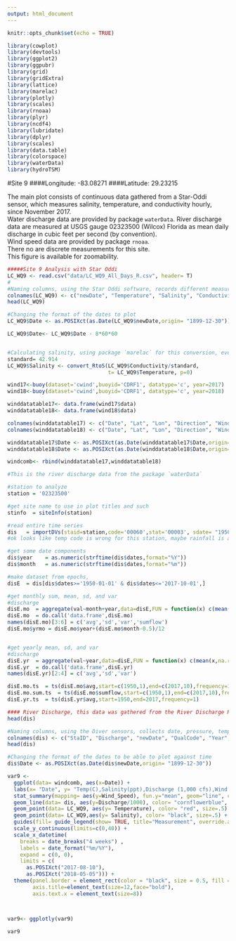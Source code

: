 ---
output: html_document
---

```{r setup, include=FALSE}
knitr::opts_chunk$set(echo = TRUE)

library(cowplot)
library(devtools)
library(ggplot2)
library(ggpubr)
library(grid)
library(gridExtra)
library(lattice)
library(marelac)
library(plotly)
library(scales)
library(rnoaa)
library(plyr)
library(ncdf4)
library(lubridate)
library(dplyr)
library(scales)
library(data.table)
library(colorspace)
library(waterData)
library(hydroTSM)
```

#Site 9
####Longitude:  -83.08271
####Latitude:    29.23215


The main plot consists of continuous data gathered from a Star-Oddi sensor, which measures salinity, temperature, and conductivity hourly, since November 2017.           
Water discharge data are provided by package `waterData`. River discharge data are measured at USGS gauge 02323500 (Wilcox) Florida as mean daily discharge in cubic feet per second (by convention).                    
Wind speed data are provided by package `rnoaa`.                       
There no are discrete measurements for this site.         
This figure is available for zoomability.     

```{r r_site9, include= FALSE}
#####Site 9 Analysis with Star Oddi
LC_WQ9 <- read.csv("data/LC_WQ9_All_Days_R.csv", header= T)
#
#Naming columns, using the Star Oddi software, records different measurements than the Star Oddi, date, temperature, salinity, conducitivity, sound/velocity
colnames(LC_WQ9) <- c("newDate", "Temperature", "Salinity", "Conductivity", "Sound/Velocity")
head(LC_WQ9)

#Changing the format of the dates to plot
LC_WQ9$Date <- as.POSIXct(as.Date(LC_WQ9$newDate,origin= "1899-12-30"))

LC_WQ9$Date<- LC_WQ9$Date - 8*60*60


#Calculating salinity, using package `marelac` for this conversion, even though the Diver sensor salinity, we want to standardize the salinity by calculating it with the temperature and conductivity
standard= 42.914
LC_WQ9$Salinity <- convert_RtoS(LC_WQ9$Conductivity/standard, 
                                t= LC_WQ9$Temperature, p=0)

```

```{r winddata, include= FALSE }
wind17<-buoy(dataset='cwind',buoyid='CDRF1', datatype='c', year=2017)
wind18<-buoy(dataset='cwind',buoyid='CDRF1', datatype='c', year=2018)

winddatatable17<- data.frame(wind17$data)
winddatatable18<- data.frame(wind18$data)

colnames(winddatatable17) <- c("Date", "Lat", "Lon", "Direction", "Wind_Speed")
colnames(winddatatable18) <- c("Date", "Lat", "Lon", "Direction", "Wind_Speed")

winddatatable17$Date <- as.POSIXct(as.Date(winddatatable17$Date,origin= "1899-12-30"))
winddatatable18$Date <- as.POSIXct(as.Date(winddatatable18$Date,origin= "1899-12-30"))

windcomb<- rbind(winddatatable17,winddatatable18) 
```

```{r r_RD, include=FALSE}
#This is the river discharge data from the package `waterData`

#station to analyze
station = '02323500'   

#get site name to use in plot titles and such
stinfo  = siteInfo(station)

#read entire time series
dis   = importDVs(staid=station,code='00060',stat='00003', sdate= "1950-01-01") 
#ok looks like temp code is wrong for this station, maybe rainfall is available?

#get some date components
dis$year    = as.numeric(strftime(dis$dates,format="%Y"))
dis$month   = as.numeric(strftime(dis$dates,format="%m")) 

#make dataset from epochs, 
disE  = dis[dis$dates>='1950-01-01' & dis$dates<='2017-10-01',]  

#get monthly sum, mean, sd, and var
#discharge
disE.mo  = aggregate(val~month+year,data=disE,FUN = function(x) c(mean(x,na.rm=T),sd(x,na.rm=T),var(x,na.rm=T),sum(x)))
disE.mo  = do.call('data.frame',disE.mo)
names(disE.mo)[3:6] = c('avg','sd','var','sumflow') 
disE.mo$yrmo = disE.mo$year+(disE.mo$month-0.5)/12       


#get yearly mean, sd, and var
#discharge
disE.yr  = aggregate(val~year,data=disE,FUN = function(x) c(mean(x,na.rm=T),sd(x,na.rm=T),var(x,na.rm=T)))
disE.yr  = do.call('data.frame',disE.yr)
names(disE.yr)[2:4] = c('avg','sd','var')                      

disE.mo.ts  = ts(disE.mo$avg,start=c(1950,1),end=c(2017,10),frequency=12)
disE.mo.sum.ts  = ts(disE.mo$sumflow,start=c(1950,1),end=c(2017,10),frequency=12)
disE.yr.ts  = ts(disE.yr$avg,start=1950,end=2017,frequency=1)

```

```{r RD_newdate, include= FALSE}
#### River Discharge, this data was gathered from the River Discharge R file, and retrieved that way, the information is in the Rhistory for this analysis
head(dis)

#Naming columns, using the Diver sensors, collects date, pressure, temp, conductivity
colnames(dis) <- c("StaID", "Discharge", "newDate", "QualCode", "Year", "Month")
head(dis)

#Changing the format of the dates to be able to plot against time
dis$Date <- as.POSIXct(as.Date(dis$newDate,origin= "1899-12-30"))

```

```{r r_var9, include= FALSE}
var9 <-
  ggplot(data= windcomb, aes(x=Date)) +
  labs(x= "Date", y= "Temp(C),Salinity(ppt),Discharge (1,000 cfs),Wind Speed (ms/c)") +
  stat_summary(mapping= aes(y=Wind_Speed), fun.y="mean", geom="line", color= "gray34", size=2) +
  geom_line(data= dis, aes(y=Discharge/1000), color= "cornflowerblue", size=2) +
  geom_point(data= LC_WQ9, aes(y= Temperature), color= "red", size=.5) +
  geom_point(data= LC_WQ9,aes(y= Salinity), color= "black", size=.5) +
  guides(fill= guide_legend(show= TRUE, title="Measurement", override.aes= list(colour= c("cornflowerblue", "black", "red"), size=5))) +
  scale_y_continuous(limits=c(0,40)) +
  scale_x_datetime(
    breaks = date_breaks("4 weeks") ,
    labels = date_format("%m/%Y"),
    expand = c(0, 0),
    limits = c(
      as.POSIXct("2017-08-10"),
      as.POSIXct("2018-05-05"))) +
  theme(panel.border = element_rect(color = "black", size = 0.5, fill = NA, linetype="solid"),
        axis.title=element_text(size=12,face="bold"),
        axis.text.x = element_text(size=8))



var9<- ggplotly(var9)

```
```{r finalplot, echo=FALSE, fig.width=8,fig.height=6, warning= FALSE,  message=FALSE}

var9
```
